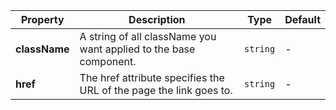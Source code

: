 | Property | Description | Type | Default |
| --- | --- | --- | --- |
| **className** | A string of all className you want applied to the base component. | `string` | - |
| **href** | The href attribute specifies the URL of the page the link goes to. | `string` | - |
